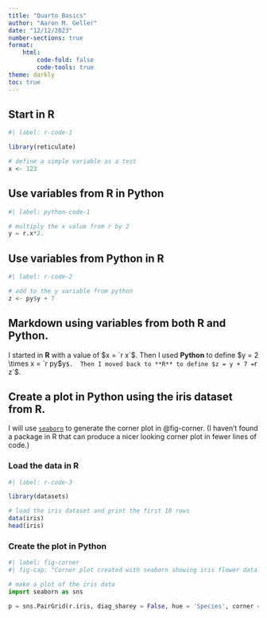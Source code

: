 ```yaml
---
title: "Quarto Basics"
author: "Aaron M. Geller"
date: "12/12/2023"
number-sections: true
format:
    html:
        code-fold: false
        code-tools: true
theme: darkly
toc: true
---
```


## Start in R
```r
#| label: r-code-1

library(reticulate)

# define a simple variable as a test
x <- 123

```

## Use variables from R in Python
```python
#| label: python-code-1

# multiply the x value from r by 2
y = r.x*2.

```


## Use variables from Python in R
```r
#| label: r-code-2

# add to the y variable from python 
z <- py$y + 7
```

## Markdown using variables from both R and Python.

I started in **R** with a value of $x = `r x`$.  Then I used **Python** to define $y = 2 \times x = `r py$y`$.  Then I moved back to **R** to define $z = y + 7 = `r z`$.


## Create a plot in Python using the iris dataset from R.  

I will use  [`seaborn`](https://seaborn.pydata.org/) to generate the corner plot in @fig-corner. (I haven't found a package in R that can produce a nicer looking corner plot in fewer lines of code.) 

### Load the data in R
```r
#| label: r-code-3

library(datasets)

# load the iris dataset and print the first 10 rows
data(iris)
head(iris)

```


### Create the plot in Python 


```python
#| label: fig-corner
#| fig-cap: "Corner plot created with seaborn showing iris flower data."

# make a plot of the iris data
import seaborn as sns

p = sns.PairGrid(r.iris, diag_sharey = False, hue = 'Species', corner = True).map_lower(sns.scatterplot).map_diag(sns.kdeplot).add_legend(bbox_to_anchor = (0.6, 0.6))

```

